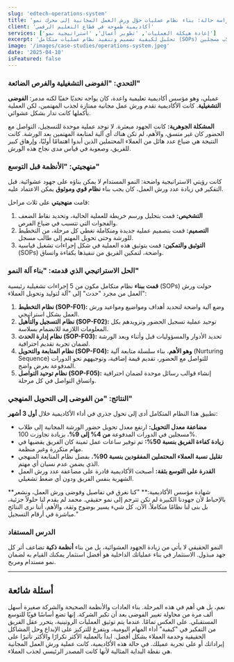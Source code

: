 ---
slug: 'edtech-operations-system'
title: 'دراسة حالة: بناء نظام عمليات حوّل ورش العمل المجانية إلى محرك نمو'
client: 'أكاديمية طموحة في قطاع التعليم الرقمي'
services: ['إعادة هيكلة العمليات', 'تطوير أعمال', 'استراتيجية نمو']
excerpt: 'تحليل لكيفية تصميم وتنفيذ نظام عمليات متكامل (SOPs) لأكاديمية تعليمية، مما أدى إلى زيادة كفاءة الفريق بنسبة 50% ومضاعفة معدل تحويل الحضور إلى طلاب مسجلين.'
image: '/images/case-studies/operations-system.jpeg'
date: '2025-04-10'
isFeatured: false
---

### التحدي: "الفوضى التشغيلية والفرص الضائعة"

عميلي، وهو مؤسس أكاديمية تعليمية واعدة، كان يواجه تحديًا خفيًا لكنه مدمر: **الفوضى التشغيلية**. كانت الأكاديمية تقدم ورش عمل مجانية ممتازة لجذب المهتمين، لكن العملية بأكملها كانت تدار بشكل عشوائي.

**المشكلة الجوهرية:** كانت الجهود مبعثرة. لا توجد عملية موحدة للتسجيل، التواصل مع الحضور كان غير متسق، والأهم، لم تكن هناك أي آلية لمتابعة المهتمين بعد الورشة. كانت النتيجة هي ضياع عدد هائل من العملاء المحتملين الذين أبدوا اهتمامًا أوليًا، وإرهاق كبير للفريق، وصعوبة في قياس مدى نجاح هذه الورش.

### منهجيتي: "الأنظمة قبل التوسع"

كانت رؤيتي الاستراتيجية واضحة: النمو المستدام لا يمكن بناؤه على جهود عشوائية. قبل التفكير في زيادة عدد ورش العمل، كان يجب بناء **نظام قوي وموثوق** يمكن الاعتماد عليه.

قامت **منهجيتي** على ثلاث مراحل:
1.  **التشخيص:** قمت بتحليل ورسم خريطة للعملية الحالية، وتحديد نقاط الضعف والفجوات التي تتسبب في ضياع الفرص.
2.  **التصميم:** قمت بتصميم عملية جديدة ومتكاملة تغطي كل مرحلة، من التخطيط للورشة وحتى تحويل المهتم إلى طالب مسجل.
3.  **التوثيق والتمكين:** قمت بتوثيق هذه العملية في شكل إجراءات تشغيل قياسية (SOPs) واضحة، لتمكين الفريق من تنفيذها بكفاءة واتساق.

### الحل الاستراتيجي الذي قدمته: "بناء آلة النمو"

**قمت ببناء** نظام متكامل مكون من 5 إجراءات تشغيلية رئيسية (SOPs) حولت ورش العمل من مجرد "حدث" إلى "آلة لتوليد وتحويل العملاء":

1.  **نظام التخطيط (SOP-F01):** وضع آلية واضحة لتحديد أهداف ومواضيع ومواعيد ورش العمل بشكل استراتيجي.
2.  **نظام التسجيل والتأهيل (SOP-F02):** توحيد عملية تسجيل الحضور وتزويدهم بكل المعلومات اللازمة للانضمام بسلاسة.
3.  **نظام إدارة الحدث (SOP-F03):** تحديد الأدوار والمسؤوليات قبل وأثناء وبعد الورشة لضمان تجربة تقديم احترافية.
4.  **نظام المتابعة والتحويل (SOP-F04):** **وهو الأهم**، بناء سلسلة متابعة آلية (Nurturing Sequence) للتواصل مع الحضور، تقديم قيمة إضافية، وتوجيههم نحو الدورات المدفوعة بعرض واضح.
5.  **نظام توحيد التواصل (SOP-F05):** إنشاء قوالب رسائل موحدة لضمان احترافية واتساق التواصل في كل مرحلة.

### النتائج: "من الفوضى إلى التحويل المنهجي"

تطبيق هذا النظام المتكامل أدى إلى تحول جذري في أداء الأكاديمية خلال **أول 3 أشهر**:

- **مضاعفة معدل التحويل:** ارتفع معدل تحويل حضور الورشة المجانية إلى طلاب مسجلين في الدورات المدفوعة **من 4% إلى 9%**، بزيادة تجاوزت 100%.
- **زيادة كفاءة الفريق بنسبة 50%:** تم توفير ساعات عمل ثمينة كان الفريق يقضيها في مهام متكررة وغير منظمة.
- **تقليل نسبة العملاء المحتملين المفقودين بنسبة 90%**، بفضل نظام المتابعة المنهجي الذي يضمن عدم نسيان أي مهتم.
- **القدرة على التوسع بثقة:** أصبحت الأكاديمية قادرة على مضاعفة عدد ورش العمل الشهرية بنفس الفريق ودون أي ضغط تشغيلي.

<Callout type="success">
  **شهادة مؤسس الأكاديمية:** "كنا نغرق في تفاصيل وفوضى ورش العمل، ونشعر بالإحباط لأن جهودنا الكبيرة لم تكن تترجم إلى نمو حقيقي. محمد لم يقدم لنا حلولاً جزئية، بل بنى لنا نظامًا متكاملاً. الآن، كل شيء يسير بوضوح وثقة، والأهم، أننا نرى النتائج مباشرة في أرقام التسجيل."
</Callout>

### الدرس المستفاد

النمو الحقيقي لا يأتي من زيادة الجهود العشوائية، بل من بناء **أنظمة ذكية** تضاعف أثر كل جهد مبذول. الاستثمار في بناء عملياتك الداخلية هو أفضل استثمار يمكنك القيام به لضمان نمو مستدام ومربح.

---

## أسئلة شائعة

<Accordion>
  <AccordionItem title="هل إجراءات التشغيل القياسية (SOPs) مهمة لشركة ناشئة صغيرة؟">
    نعم، بل هي أهم في هذه المرحلة. بناء العادات والأنظمة الصحيحة والشركة صغيرة أسهل ألف مرة من محاولة تغيير الفوضى بعد أن تكبر الشركة. إنها تضع أساسًا قويًا للتوسع المستقبلي.
  </AccordionItem>
  <AccordionItem title="ألا تقتل هذه الإجراءات الإبداع والمرونة؟">
    على العكس تمامًا. عندما يتم توثيق العمليات الروتينية، يتحرر عقل الفريق من التفكير في "كيفية" أداء المهام اليومية، ويتفرغ للتركيز على الإبداع وحل المشاكل الحقيقية وخدمة العملاء بشكل أفضل.
  </AccordionItem>
  <AccordionItem title="ما هي أول عملية يجب أن أبدأ بتوثيقها في مشروعي؟">
    ابدأ بالعملية الأكثر تكرارًا والأكثر تأثيرًا على إيراداتك أو على تجربة عميلك. في حالة هذه الأكاديمية، كانت عملية ورش العمل المجانية هي نقطة البداية المثالية لأنها كانت المصدر الرئيسي لجذب العملاء.
  </AccordionItem>
</Accordion>